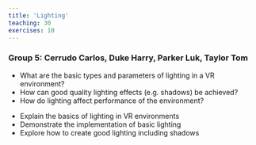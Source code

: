 ```yaml
---
title: 'Lighting'
teaching: 30
exercises: 10
---
```


### Group 5: Cerrudo Carlos, Duke Harry, Parker Luk, Taylor Tom
:::::::::::::::::::::::::::::::::::::: questions 

- What are the basic types and parameters of lighting in a VR environment?
- How can good quality lighting effects (e.g. shadows) be achieved?
- How do lighting affect performance of the environment?

::::::::::::::::::::::::::::::::::::::::::::::::

::::::::::::::::::::::::::::::::::::: objectives

- Explain the basics of lighting in VR environments
- Demonstrate the implementation of basic lighting
- Explore how to create good lighting including shadows

::::::::::::::::::::::::::::::::::::::::::::::::

